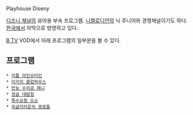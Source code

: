 Playhouse Diseny

[[디즈니 채널]]의 유아용 부속 프로그램. [[니켈로디언]]의 닉 주니어와 경쟁채널이기도 하다. [[한국]]에서 자막으로 방영하고 있다.

[[B TV]] VOD에서 아래 프로그램의 일부분을 볼 수 있다.
== 프로그램 == 
 * [[리틀 아인슈타인]]
 * [[미키의 클럽하우스]]
 * [[만능 수리공 매니]]
 * [[정글 대탐험]]
 * [[특수요원 오소]]
 * [[히글리타운의 영웅들]]
